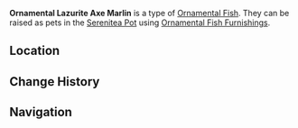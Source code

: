 {{About|the [[furnishing]]|the fish|Lazurite Axe Marlin}}
{{Furnishing Infobox
|id             = 379028
|title          = Lazurite Axe Marlin
|image          = Item Ornamental Lazurite Axe Marlin.png
|category       = Ornamental Fish
|subcategory    = 
|quality        = 4
|adeptal_energy = 
|load           = 
|reduced_load   = 
|description    = A valuable Ornamental Fish that may be kept as a pet in the [[Pool of Sapphire Grace]] and [[Shaded Clarity]].<br />{{Item Description|Lazurite Axe Marlin}}
|mention        = 
|blueprint      = 
|source1        = 
|source2        = 
|source3        = 
|source4        = 
|source5        = 
}}
'''Ornamental Lazurite Axe Marlin''' is a type of [[Ornamental Fish]]. They can be raised as pets in the [[Serenitea Pot]] using [[Ornamental Fish Furnishings]].

==Location==
{{transclude|Lazurite Axe Marlin|Location}}

==Change History==
{{Change History|3.0}}

==Navigation==
{{Furnishing Navbox/Subsystems|Fish Pond}}